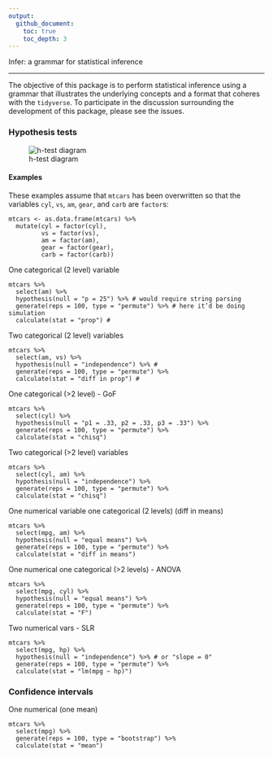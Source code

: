 ```yaml
---
output:
  github_document:
    toc: true 
    toc_depth: 3
---
```


Infer: a grammar for statistical inference

---

The objective of this package is to perform statistical inference using a grammar that illustrates the underlying concepts and a format that coheres with the `tidyverse`. To participate in the discussion surrounding the development of this package, please see the issues.

### Hypothesis tests
![h-test diagram](figs/ht-diagram.png)

#### Examples

These examples assume that `mtcars` has been overwritten so that the variables
`cyl`, `vs`, `am`, `gear`, and `carb` are `factor`s:

```
mtcars <- as.data.frame(mtcars) %>%
  mutate(cyl = factor(cyl),
         vs = factor(vs),
         am = factor(am),
         gear = factor(gear),
         carb = factor(carb))
```

One categorical (2 level) variable
```
mtcars %>%
  select(am) %>%
  hypothesis(null = "p = 25") %>% # would require string parsing
  generate(reps = 100, type = "permute") %>% # here it’d be doing simulation
  calculate(stat = "prop") #
```

Two categorical (2 level) variables
```
mtcars %>%
  select(am, vs) %>%
  hypothesis(null = "independence") %>% # 
  generate(reps = 100, type = "permute") %>%
  calculate(stat = "diff in prop") #
```

One categorical (>2 level) - GoF
```
mtcars %>%
  select(cyl) %>%
  hypothesis(null = "p1 = .33, p2 = .33, p3 = .33") %>%
  generate(reps = 100, type = "permute") %>%
  calculate(stat = "chisq")
```

Two categorical (>2 level) variables
```
mtcars %>%
  select(cyl, am) %>%
  hypothesis(null = "independence") %>%
  generate(reps = 100, type = "permute") %>%
  calculate(stat = "chisq")
```

One numerical variable one categorical (2 levels) (diff in means)
```
mtcars %>%
  select(mpg, am) %>%
  hypothesis(null = "equal means") %>%
  generate(reps = 100, type = "permute") %>%
  calculate(stat = "diff in means")
```

One numerical one categorical (>2 levels) -  ANOVA
```
mtcars %>%
  select(mpg, cyl) %>%
  hypothesis(null = "equal means") %>%
  generate(reps = 100, type = "permute") %>%
  calculate(stat = "F")
```

Two numerical vars - SLR
```
mtcars %>%
  select(mpg, hp) %>%
  hypothesis(null = "independence") %>% # or "slope = 0"
  generate(reps = 100, type = "permute") %>%
  calculate(stat = "lm(mpg ~ hp)")
```

### Confidence intervals

One numerical (one mean)
```
mtcars %>%
  select(mpg) %>%
  generate(reps = 100, type = "bootstrap") %>%
  calculate(stat = "mean")
```